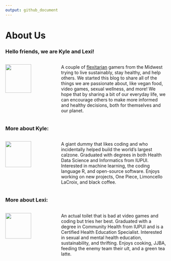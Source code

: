 ```yaml
---
output: github_document
---
```


# About Us

### Hello friends, we are Kyle and Lexi!

<!-- Row Start -->
:::: {style="display: grid; grid-template-columns: 1fr 2fr; grid-column-gap: 10px;"}

<!-- Column 1 Start -->
::: {}

<img id="about_me_1" src="../images/kyle_and_lexi_avatar.jpg" width=70%/>

<!-- Column 1 End -->
:::

<!-- Column 2 Start -->
::: {}

A couple of [flexitarian](https://en.wikipedia.org/wiki/Semi-vegetarianism){target="_blank"} gamers from the Midwest trying to live sustainably, stay healthy, and help others. We started this blog to share all of the things we are passionate about, like vegan food, video games, sexual wellness, and more! We hope that by sharing a bit of our everyday life, we can encourage others to make more informed and healthy decisions, both for themselves and our planet.

<!-- Column 2 End -->
:::

<!-- Row End -->
::::

### More about Kyle:

:::: {style="display: grid; grid-template-columns: 1fr 2fr; grid-column-gap: 10px;"}

::: {}

<img id="about_me_2" src="../images/Kyle derp with the meteorite.jpg" width=70%/>

:::

::: {}

A giant dummy that likes coding and who incidentally helped build the world’s largest calzone. Graduated with degrees in both Health Data Science and Informatics from IUPUI. Interested in machine learning, the coding language R, and open-source software. Enjoys working on new projects, One Piece, Limoncello LaCroix, and black coffee.

:::

::::

### More about Lexi:

:::: {style="display: grid; grid-template-columns: 1fr 2fr; grid-column-gap: 10px;"}

::: {}

<img id="about_me_3" src="../images/Lexi derp on the steps.jpg" width=70%/>

:::

::: {}

An actual toilet that is bad at video games and coding but tries her best. Graduated with a degree in Community Health from IUPUI and is a Certified Health Education Specialist. Interested in sexual and mental health education, sustainability, and thrifting. Enjoys cooking, JJBA, feeding the enemy team their ult, and a green tea latte. 

:::

::::